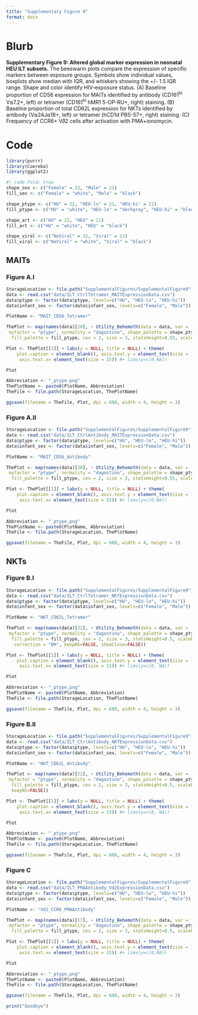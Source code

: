 ```yaml
---
title: "Supplementary Figure 9"
format: docx
---
```


# Blurb

**Supplementary Figure 9: Altered global marker expression in neonatal HEU ILT subsets.** The beeswarm plots compare the expression of specific markers between exposure groups. Symbols show individual values, boxplots show median with IQR, and whiskers showing the +/- 1.5 IQR range. Shape and color identify HIV-exposure status. (A) Baseline proportion of CD56 expression for MAITs identified by antibody (CD161^hi^ V⍺7.2+, left) or tetramer (CD161^hi^ hMR1 5-OP-RU+, right) staining. (B) Baseline proportion of total CD62L expression for NKTs identified by antibody (V⍺24J⍺18+, left) or tetramer (hCD1d PBS-57+, right) staining. (C) Frequency of CCR6+ V𝛿2 cells after activation with PMA+ionomycin.

# Code

```r
library(purrr)
library(Coereba)
library(ggplot2)
```

```r
#| code-fold: true
shape_sex <- c("Female" = 22, "Male" = 21)
fill_sex <- c("Female" = "white", "Male" = "black")

shape_ptype <- c("HU" = 22, "HEU-lo" = 21, "HEU-hi" = 21)
fill_ptype <- c("HU" = "white", "HEU-lo" = "darkgray", "HEU-hi" = "black")

shape_art <- c("HU" = 22, "HEU" = 21)
fill_art <- c("HU" = "white", "HEU" = "black")

shape_viral <- c("NoViral" = 22, "Viral" = 21)
fill_viral <- c("NoViral" = "white", "Viral" = "black")
```

## MAITs

### Figure A.I

```r
StorageLocation <- file.path("SupplementalFigures/SupplementalFigure9")
data <- read.csv("data/ILT_CtrlTetramer_MAITExpressionData.csv")
data$ptype <- factor(data$ptype, levels=c("HU", "HEU-lo", "HEU-hi"))
data$infant_sex <- factor(data$infant_sex, levels=c("Female", "Male"))
```

```r
PlotName <- "MAIT_CD56_Tetramer"

ThePlot <- map(names(data)[20], ~ Utility_Behemoth(data = data, var = .x,
 myfactor = "ptype", normality = "dagostino", shape_palette = shape_ptype,
  fill_palette = fill_ptype, cex = 2, size = 3, statsHeight=0.55, scalePercent=TRUE, correction = "BH", keepNS=FALSE))

Plot <- ThePlot[[1]] + labs(y = NULL, title = NULL) + theme(
    plot.caption = element_blank(), axis.text.y = element_text(size = 15),
     axis.text.x= element_text(size = 15)) #+ lims(y=c(0,NA))

Plot

Abbreviation <- "_ptype.png"
ThePlotName <- paste0(PlotName, Abbreviation)
TheFile <- file.path(StorageLocation, ThePlotName)

ggsave(filename = TheFile, Plot, dpi = 600, width = 4, height = 3)
```

### Figure A.II

```r
StorageLocation <- file.path("SupplementalFigures/SupplementalFigure9")
data <- read.csv("data/ILT_CtrlAntibody_MAITExpressionData.csv")
data$ptype <- factor(data$ptype, levels=c("HU", "HEU-lo", "HEU-hi"))
data$infant_sex <- factor(data$infant_sex, levels=c("Female", "Male"))
```

```r
PlotName <- "MAIT_CD56_Antibody"

ThePlot <- map(names(data)[20], ~ Utility_Behemoth(data = data, var = .x,
 myfactor = "ptype", normality = "dagostino", shape_palette = shape_ptype,
  fill_palette = fill_ptype, cex = 2, size = 3, statsHeight=0.55, scalePercent=TRUE, correction = "BH", keepNS=FALSE))

Plot <- ThePlot[[1]] + labs(y = NULL, title = NULL) + theme(
    plot.caption = element_blank(), axis.text.y = element_text(size = 15),
     axis.text.x= element_text(size = 15)) #+ lims(y=c(0,NA))

Plot

Abbreviation <- "_ptype.png"
ThePlotName <- paste0(PlotName, Abbreviation)
TheFile <- file.path(StorageLocation, ThePlotName)

ggsave(filename = TheFile, Plot, dpi = 600, width = 4, height = 3)
```

## NKTs

### Figure B.I

```r
StorageLocation <- file.path("SupplementalFigures/SupplementalFigure9")
data <- read.csv("data/ILT_CtrlTetramer_NKTExpressionData.csv")
data$ptype <- factor(data$ptype, levels=c("HU", "HEU-lo", "HEU-hi"))
data$infant_sex <- factor(data$infant_sex, levels=c("Female", "Male"))
```

```r
PlotName <- "NKT_CD62L_Tetramer"

ThePlot <- map(names(data)[22], ~ Utility_Behemoth(data = data, var = .x,
 myfactor = "ptype", normality = "dagostino", shape_palette = shape_ptype,
  fill_palette = fill_ptype, cex = 2, size = 3, statsHeight=0.5, scalePercent=TRUE,
   correction = "BH", keepNS=FALSE, showClose=FALSE))

Plot <- ThePlot[[1]] + labs(y = NULL, title = NULL) + theme(
    plot.caption = element_blank(), axis.text.y = element_text(size = 15),
     axis.text.x= element_text(size = 15)) #+ lims(y=c(0, NA))

Plot

Abbreviation <- "_ptype.png"
ThePlotName <- paste0(PlotName, Abbreviation)
TheFile <- file.path(StorageLocation, ThePlotName)

ggsave(filename = TheFile, Plot, dpi = 600, width = 4, height = 3)
```

### Figure B.II

```r
StorageLocation <- file.path("SupplementalFigures/SupplementalFigure9")
data <- read.csv("data/ILT_CtrlAntibody_NKTExpressionData.csv")
data$ptype <- factor(data$ptype, levels=c("HU", "HEU-lo", "HEU-hi"))
data$infant_sex <- factor(data$infant_sex, levels=c("Female", "Male"))
```

```r
PlotName <- "NKT_CD62L_Antibody"

ThePlot <- map(names(data)[22], ~ Utility_Behemoth(data = data, var = .x,
 myfactor = "ptype", normality = "dagostino", shape_palette = shape_ptype,
  fill_palette = fill_ptype, cex = 2, size = 3, statsHeight=0.5, scalePercent=TRUE, correction = "BH", showClose=FALSE, 
  keepNS=FALSE))

Plot <- ThePlot[[1]] + labs(y = NULL, title = NULL) + theme(
    plot.caption = element_blank(), axis.text.y = element_text(size = 15),
     axis.text.x= element_text(size = 15)) #+ lims(y=c(0, NA))

Plot

Abbreviation <- "_ptype.png"
ThePlotName <- paste0(PlotName, Abbreviation)
TheFile <- file.path(StorageLocation, ThePlotName)

ggsave(filename = TheFile, Plot, dpi = 600, width = 4, height = 3)
```

### Figure C

```r
StorageLocation <- file.path("SupplementalFigures/SupplementalFigure9")
data <- read.csv("data/ILT_PMAAntibody_Vd2ExpressionData.csv")
data$ptype <- factor(data$ptype, levels=c("HU", "HEU-lo", "HEU-hi"))
data$infant_sex <- factor(data$infant_sex, levels=c("Female", "Male"))
```

```r
PlotName <- "Vd2_CCR6_PMAAntibody"

ThePlot <- map(names(data)[17], ~ Utility_Behemoth(data = data, var = .x,
 myfactor = "ptype", normality = "dagostino", shape_palette = shape_ptype,
  fill_palette = fill_ptype, cex = 2, size = 3, statsHeight=0.5, scalePercent=TRUE, correction = "BH", keepNS=FALSE))

Plot <- ThePlot[[1]] + labs(y = NULL, title = NULL) + theme(
    plot.caption = element_blank(), axis.text.y = element_text(size = 15),
     axis.text.x= element_text(size = 15)) #+ lims(y=c(0,NA))

Plot

Abbreviation <- "_ptype.png"
ThePlotName <- paste0(PlotName, Abbreviation)
TheFile <- file.path(StorageLocation, ThePlotName)

ggsave(filename = TheFile, Plot, dpi = 600, width = 4, height = 3)
```

```r
print("Goodbye")
```